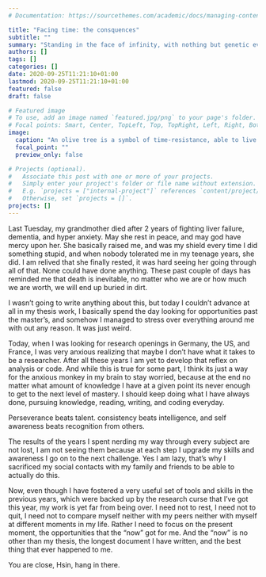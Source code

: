 ```yaml
---
# Documentation: https://sourcethemes.com/academic/docs/managing-content/

title: "Facing time: the consquences"
subtitle: ""
summary: "Standing in the face of infinity, with nothing but genetic evolution!"
authors: []
tags: []
categories: []
date: 2020-09-25T11:21:10+01:00
lastmod: 2020-09-25T11:21:10+01:00
featured: false
draft: false

# Featured image
# To use, add an image named `featured.jpg/png` to your page's folder.
# Focal points: Smart, Center, TopLeft, Top, TopRight, Left, Right, BottomLeft, Bottom, BottomRight.
image:
  caption: "An olive tree is a symbol of time-resistance, able to live for thousands of years"
  focal_point: ""
  preview_only: false

# Projects (optional).
#   Associate this post with one or more of your projects.
#   Simply enter your project's folder or file name without extension.
#   E.g. `projects = ["internal-project"]` references `content/project/deep-learning/index.md`.
#   Otherwise, set `projects = []`.
projects: []
---
```


Last Tuesday, my grandmother died after 2 years of fighting liver failure, dementia, and hyper anxiety. May she rest in peace, and may god have mercy upon her. She basically raised me, and was my shield every time I did something stupid, and when nobody tolerated me in my teenage years, she did. I am relived that she finally rested, it was hard seeing her going through all of that. None could have done anything. These past couple of days has reminded me that death is inevitable, no matter who we are or how much we are worth, we will end up buried in dirt. 

I wasn't going to write anything about this, but today I couldn't advance at all in my thesis work, I basically spend the day looking for opportunities past the master's, and somehow I managed to stress over everything around me with out any reason. It was just weird. 

Today, when I was looking for research openings in Germany, the US, and France, I was very anxious realizing that maybe I don't have what it takes to be a researcher. After all these years I am yet to develop that reflex on analysis or code. And while this is true for some part, I think its just a way for the anxious monkey in my brain to stay worried, because at the end no matter what amount of knowledge I have at a given point its never enough to get to the next level of mastery. I should keep doing what I have always done, pursuing knowledge, reading, writing, and coding everyday. 

Perseverance beats talent. consistency beats intelligence, and self awareness beats recognition from others.

The results of the years I spent nerding my way through every subject are not lost, I am not seeing them because at each step I upgrade my skills and awareness I go on to the next challenge. Yes I am lazy, that's why I sacrificed my social contacts with my family and friends to be able to actually do this. 

Now, even though I have fostered a very useful set of tools and skills in the previous years, which were backed up by the research curse that I've got this year, my work is yet far from being over. I need not to rest, I need not to quit, I need not to compare myself neither with my peers neither with myself at different moments in my life. Rather I need to focus on the present moment, the opportunities that the "now" got for me. And the "now" is no other than my thesis, the longest document I have written, and the best thing that ever happened to me.

You are close, Hsin, hang in there.

